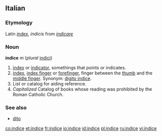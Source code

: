 ==Italian==
===Etymology===
Latin ''[[index]], indicis'' from ''[[indicare]]''
===Noun===
'''indice''' ''m'' (''plural'' [[indici]])

#[[index]] or [[indicator]], somethings that points or indicates.
#[[index]], [[index finger]] or [[forefinger]], finger between the [[thumb]] and the [[middle finger]]. Synonym: [[digito indice]].
#List or catalog for aiding reference.
#''Capitalized'' Catalog of books whose reading was prohibited by the Roman Catholic Church.

===See also===
*[[dito]]

[[co:indice]]
[[et:indice]]
[[fr:indice]]
[[io:indice]]
[[id:indice]]
[[pl:indice]]
[[ru:indice]]
[[vi:indice]]